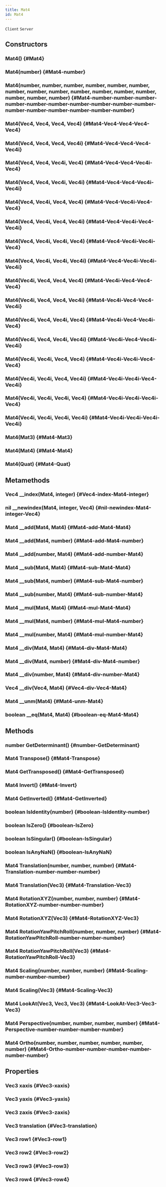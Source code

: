 ```yaml
---
title: Mat4
id: Mat4
---
```

`Client`
`Server`

## Constructors

### Mat4() {#Mat4}

### Mat4(number) {#Mat4-number}

### Mat4(number, number, number, number, number, number, number, number, number, number, number, number, number, number, number, number) {#Mat4-number-number-number-number-number-number-number-number-number-number-number-number-number-number-number-number}

### Mat4(Vec4, Vec4, Vec4, Vec4) {#Mat4-Vec4-Vec4-Vec4-Vec4}

### Mat4(Vec4, Vec4, Vec4, Vec4i) {#Mat4-Vec4-Vec4-Vec4-Vec4i}

### Mat4(Vec4, Vec4, Vec4i, Vec4) {#Mat4-Vec4-Vec4-Vec4i-Vec4}

### Mat4(Vec4, Vec4, Vec4i, Vec4i) {#Mat4-Vec4-Vec4-Vec4i-Vec4i}

### Mat4(Vec4, Vec4i, Vec4, Vec4) {#Mat4-Vec4-Vec4i-Vec4-Vec4}

### Mat4(Vec4, Vec4i, Vec4, Vec4i) {#Mat4-Vec4-Vec4i-Vec4-Vec4i}

### Mat4(Vec4, Vec4i, Vec4i, Vec4) {#Mat4-Vec4-Vec4i-Vec4i-Vec4}

### Mat4(Vec4, Vec4i, Vec4i, Vec4i) {#Mat4-Vec4-Vec4i-Vec4i-Vec4i}

### Mat4(Vec4i, Vec4, Vec4, Vec4) {#Mat4-Vec4i-Vec4-Vec4-Vec4}

### Mat4(Vec4i, Vec4, Vec4, Vec4i) {#Mat4-Vec4i-Vec4-Vec4-Vec4i}

### Mat4(Vec4i, Vec4, Vec4i, Vec4) {#Mat4-Vec4i-Vec4-Vec4i-Vec4}

### Mat4(Vec4i, Vec4, Vec4i, Vec4i) {#Mat4-Vec4i-Vec4-Vec4i-Vec4i}

### Mat4(Vec4i, Vec4i, Vec4, Vec4) {#Mat4-Vec4i-Vec4i-Vec4-Vec4}

### Mat4(Vec4i, Vec4i, Vec4, Vec4i) {#Mat4-Vec4i-Vec4i-Vec4-Vec4i}

### Mat4(Vec4i, Vec4i, Vec4i, Vec4) {#Mat4-Vec4i-Vec4i-Vec4i-Vec4}

### Mat4(Vec4i, Vec4i, Vec4i, Vec4i) {#Mat4-Vec4i-Vec4i-Vec4i-Vec4i}

### Mat4(Mat3) {#Mat4-Mat3}

### Mat4(Mat4) {#Mat4-Mat4}

### Mat4(Quat) {#Mat4-Quat}

## Metamethods

### Vec4 __index(Mat4, integer) {#Vec4-index-Mat4-integer}

### nil __newindex(Mat4, integer, Vec4) {#nil-newindex-Mat4-integer-Vec4}

### Mat4 __add(Mat4, Mat4) {#Mat4-add-Mat4-Mat4}

### Mat4 __add(Mat4, number) {#Mat4-add-Mat4-number}

### Mat4 __add(number, Mat4) {#Mat4-add-number-Mat4}

### Mat4 __sub(Mat4, Mat4) {#Mat4-sub-Mat4-Mat4}

### Mat4 __sub(Mat4, number) {#Mat4-sub-Mat4-number}

### Mat4 __sub(number, Mat4) {#Mat4-sub-number-Mat4}

### Mat4 __mul(Mat4, Mat4) {#Mat4-mul-Mat4-Mat4}

### Mat4 __mul(Mat4, number) {#Mat4-mul-Mat4-number}

### Mat4 __mul(number, Mat4) {#Mat4-mul-number-Mat4}

### Mat4 __div(Mat4, Mat4) {#Mat4-div-Mat4-Mat4}

### Mat4 __div(Mat4, number) {#Mat4-div-Mat4-number}

### Mat4 __div(number, Mat4) {#Mat4-div-number-Mat4}

### Vec4 __div(Vec4, Mat4) {#Vec4-div-Vec4-Mat4}

### Mat4 __unm(Mat4) {#Mat4-unm-Mat4}

### boolean __eq(Mat4, Mat4) {#boolean-eq-Mat4-Mat4}

## Methods

### number GetDeterminant() {#number-GetDeterminant}

### Mat4 Transpose() {#Mat4-Transpose}

### Mat4 GetTransposed() {#Mat4-GetTransposed}

### Mat4 Invert() {#Mat4-Invert}

### Mat4 GetInverted() {#Mat4-GetInverted}

### boolean IsIdentity(number) {#boolean-IsIdentity-number}

### boolean IsZero() {#boolean-IsZero}

### boolean IsSingular() {#boolean-IsSingular}

### boolean IsAnyNaN() {#boolean-IsAnyNaN}

### Mat4 Translation(number, number, number) {#Mat4-Translation-number-number-number}

### Mat4 Translation(Vec3) {#Mat4-Translation-Vec3}

### Mat4 RotationXYZ(number, number, number) {#Mat4-RotationXYZ-number-number-number}

### Mat4 RotationXYZ(Vec3) {#Mat4-RotationXYZ-Vec3}

### Mat4 RotationYawPitchRoll(number, number, number) {#Mat4-RotationYawPitchRoll-number-number-number}

### Mat4 RotationYawPitchRoll(Vec3) {#Mat4-RotationYawPitchRoll-Vec3}

### Mat4 Scaling(number, number, number) {#Mat4-Scaling-number-number-number}

### Mat4 Scaling(Vec3) {#Mat4-Scaling-Vec3}

### Mat4 LookAt(Vec3, Vec3, Vec3) {#Mat4-LookAt-Vec3-Vec3-Vec3}

### Mat4 Perspective(number, number, number, number) {#Mat4-Perspective-number-number-number-number}

### Mat4 Ortho(number, number, number, number, number, number) {#Mat4-Ortho-number-number-number-number-number-number}

## Properties

### Vec3 xaxis {#Vec3-xaxis}

### Vec3 yaxis {#Vec3-yaxis}

### Vec3 zaxis {#Vec3-zaxis}

### Vec3 translation {#Vec3-translation}

### Vec3 row1 {#Vec3-row1}

### Vec3 row2 {#Vec3-row2}

### Vec3 row3 {#Vec3-row3}

### Vec3 row4 {#Vec3-row4}

